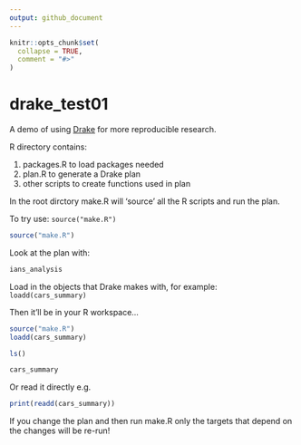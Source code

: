 ```yaml
---
output: github_document
---
```


<!-- README.md is generated from README.Rmd. Please edit that file -->

```r
knitr::opts_chunk$set(
  collapse = TRUE,
  comment = "#>"
)
```

# drake_test01

A demo of using [Drake](https://github.com/ropensci/drake) for more reproducible research.

R directory contains:

1. packages.R to load packages needed
2. plan.R to generate a Drake plan
3. other scripts to create functions used in plan

In the root dirctory make.R will 'source' all the R scripts and run the plan.

To try use: ```source("make.R")```

```r
source("make.R")
```


Look at the plan with:

```r
ians_analysis
```

Load in the objects that Drake makes with, for example: ```loadd(cars_summary)```

Then it'll be in your R workspace...

```r
source("make.R")
loadd(cars_summary)
```



```r
ls()

cars_summary
```


Or read it directly e.g.

```r
print(readd(cars_summary))
```

If you change the plan and then run make.R only the targets that depend on the changes will be re-run!



